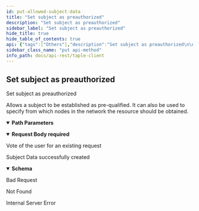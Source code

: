 ```yaml
---
id: put-allowed-subject-data
title: "Set subject as preauthorized"
description: "Set subject as preauthorized"
sidebar_label: "Set subject as preauthorized"
hide_title: true
hide_table_of_contents: true
api: {"tags":["Others"],"description":"Set subject as preauthorized\n\nAllows a subject to be established as pre-qualified. It can also be used to specify from which nodes in the network the resource should be obtained.","operationId":"Put Allowed Subject Data","parameters":[{"name":"id","in":"path","description":"Subject's unique id","required":true,"schema":{"type":"string"}}],"requestBody":{"description":"Vote of the user for an existing request","content":{"application/json":{"schema":{"type":"object","required":["providers"],"properties":{"providers":{"type":"array","items":{"type":"string"},"description":"Providers acting on a specific subject"}}},"example":{"providers":[]}}},"required":true},"responses":{"200":{"description":"Subject Data successfully created","content":{"application/json":{"schema":{"type":"object","required":["providers"],"properties":{"providers":{"type":"array","items":{"type":"string"},"description":"Providers acting on a specific subject"}}},"example":{"providers":[]}}}},"400":{"description":"Bad Request"},"404":{"description":"Not Found"},"500":{"description":"Internal Server Error"}},"method":"put","path":"/api/allowed-subjects/{id}","security":[],"jsonRequestBodyExample":{"providers":["string"]},"info":{"title":"taple-client","description":"","contact":{"name":"Open Canarias S.L.","email":"taple@opencanarias.com"},"license":{"name":"AGPL-3.0-only","url":"https://raw.githubusercontent.com/opencanarias/taple-client/main/LICENSE"},"version":"0.3.0-dev"},"postman":{"name":"Set subject as preauthorized","description":{"content":"Set subject as preauthorized\n\nAllows a subject to be established as pre-qualified. It can also be used to specify from which nodes in the network the resource should be obtained.","type":"text/plain"},"url":{"path":["api","allowed-subjects",":id"],"host":["{{baseUrl}}"],"query":[],"variable":[{"disabled":false,"description":{"content":"(Required) Subject's unique id","type":"text/plain"},"type":"any","value":"","key":"id"}]},"header":[{"key":"Content-Type","value":"application/json"},{"key":"Accept","value":"application/json"}],"method":"PUT","body":{"mode":"raw","raw":"\"\"","options":{"raw":{"language":"json"}}}}}
sidebar_class_name: "put api-method"
info_path: docs/api-rest/taple-client
---
```



## Set subject as preauthorized



Set subject as preauthorized

Allows a subject to be established as pre-qualified. It can also be used to specify from which nodes in the network the resource should be obtained.

<details style={{"marginBottom":"1rem"}} data-collapsed={false} open={true}><summary style={{}}><strong>Path Parameters</strong></summary><div><ul><ParamsItem className={"paramsItem"} param={{"name":"id","in":"path","description":"Subject's unique id","required":true,"schema":{"type":"string"}}}></ParamsItem></ul></div></details><MimeTabs><TabItem label={"application/json"} value={"application/json-schema"}><details style={{}} data-collapsed={false} open={true}><summary style={{"textAlign":"left"}}><strong>Request Body</strong><strong style={{"fontSize":"var(--ifm-code-font-size)","color":"var(--openapi-required)"}}> required</strong></summary><div style={{"textAlign":"left","marginLeft":"1rem"}}><div style={{"marginTop":"1rem","marginBottom":"1rem"}}>

Vote of the user for an existing request

</div></div><ul style={{"marginLeft":"1rem"}}><SchemaItem collapsible={false} name={"providers"} required={true} schemaDescription={"Providers acting on a specific subject"} schemaName={"string[]"} qualifierMessage={undefined} defaultValue={undefined}></SchemaItem></ul></details></TabItem></MimeTabs><div><ApiTabs><TabItem label={"200"} value={"200"}><div>

Subject Data successfully created

</div><div><MimeTabs schemaType={"response"}><TabItem label={"application/json"} value={"application/json"}><SchemaTabs><TabItem label={"Schema"} value={"Schema"}><details style={{}} data-collapsed={false} open={true}><summary style={{"textAlign":"left"}}><strong>Schema</strong></summary><div style={{"textAlign":"left","marginLeft":"1rem"}}></div><ul style={{"marginLeft":"1rem"}}><SchemaItem collapsible={false} name={"providers"} required={false} schemaDescription={"Providers acting on a specific subject"} schemaName={"string[]"} qualifierMessage={undefined} defaultValue={undefined}></SchemaItem></ul></details></TabItem><TabItem label={"Example (from schema)"} value={"Example (from schema)"}><ResponseSamples responseExample={"{\n  \"providers\": [\n    \"string\"\n  ]\n}"} language={"json"}></ResponseSamples></TabItem><TabItem label={"Example"} value={"Example"}><ResponseSamples responseExample={"{\n  \"providers\": []\n}"} language={"json"}></ResponseSamples></TabItem></SchemaTabs></TabItem></MimeTabs></div></TabItem><TabItem label={"400"} value={"400"}><div>

Bad Request

</div><div></div></TabItem><TabItem label={"404"} value={"404"}><div>

Not Found

</div><div></div></TabItem><TabItem label={"500"} value={"500"}><div>

Internal Server Error

</div><div></div></TabItem></ApiTabs></div>
      